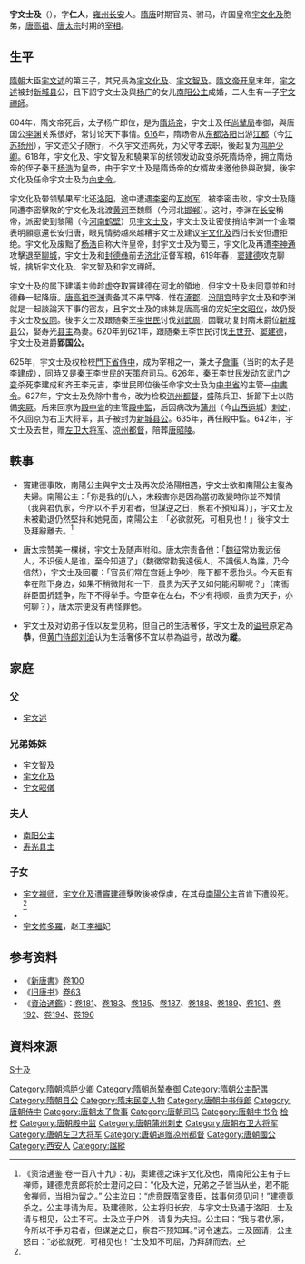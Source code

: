 '''宇文士及'''（{{bd|572年||642年|11月11日|catIdx=Y宇文}}），字'''仁人'''，[[雍州_(后赵)|雍州]][[长安县|长安]]人。[[隋唐|隋唐]]时期官员、驸马，许国皇帝[[宇文化及|宇文化及]]胞弟，[[李渊|唐高祖]]、[[唐太宗|唐太宗]]时期的[[唐朝宰相|宰相]]。

== 生平 ==
{{wikisource|旧唐書/卷63}}
{{wikisource|新唐書/卷100}}
[[隋朝|隋朝]]大臣[[宇文述|宇文述]]的第三子，其兄長為[[宇文化及|宇文化及]]、[[宇文智及|宇文智及]]。[[隋文帝|隋文帝]][[开皇|开皇]]末年，[[宇文述|宇文述]]被封[[新城县_(唐朝)|新城县]]公，且下詔宇文士及與[[杨广|杨广]]的女儿[[南陽公主_(隋朝)|南阳公主]]成婚，二人生有一子[[宇文禪師|宇文禪師]]。

604年，隋文帝死后，太子杨广即位，是为[[隋炀帝|隋炀帝]]，宇文士及任[[尚辇局|尚辇局]]奉御，與唐国公[[李渊|李渊]]关系很好，常讨论天下事情。[[616|616]]年，隋炀帝从[[东都|东都]][[洛阳|洛阳]]出游[[江都|江都]]（今[[江苏|江苏]][[扬州|扬州]]），宇文述父子随行，不久宇文述病死，为父守孝去职，後起复为[[鸿胪少卿|鸿胪少卿]]。618年，宇文化及、宇文智及和驍果军的统领发动政变杀死隋炀帝，拥立隋炀帝的侄子秦王[[杨浩|杨浩]]为皇帝，由于宇文士及是隋炀帝的女婿故未邀他參與政變，後宇文化及任命宇文士及为[[內史令|內史令]]。

宇文化及带领驍果军北还[[洛阳|洛阳]]，途中遭遇[[李密_(隋朝)|李密]]的[[瓦岗军|瓦岗军]]，被李密击败，宇文士及隨同遭李密擊敗的宇文化及北渡[[黄河|黄河]]至魏縣（今河北[[邯郸|邯郸]]）。这时，李渊在[[长安|长安]]稱帝，派密使到黎陽（今[[河南|河南]][[鹤壁|鹤壁]]）见[[宇文士及|宇文士及]]，宇文士及让密使捎给李渊一个金環表明願意還长安归唐，眼見情勢越來越糟宇文士及建议[[宇文化及|宇文化及]]西归长安但遭拒绝。宇文化及废黜了[[杨浩|杨浩]]自称大许皇帝，封宇文士及为蜀王，宇文化及再遭[[李神通|李神通]]攻擊退至[[聊城|聊城]]，宇文士及和[[封德彝|封德彝]]前去[[济北|济北]]征督军粮，619年春，[[窦建德|窦建德]]攻克聊城，擒斩宇文化及、宇文智及和宇文禪師。

宇文士及的属下建議主帅趁虚夺取竇建德在河北的領地，但宇文士及未同意並和封德彝一起降唐。[[唐高祖|唐高祖]][[李渊|李渊]]责备其不来早降，惟在[[涿郡|涿郡]]、[[汾阴宫|汾阴宫]]時宇文士及和李渊就是一起談論天下事的密友，且宇文士及的妹妹是唐高祖的宠妃[[宇文昭仪|宇文昭仪]]，故仍授宇文士及[[仪同|仪同]]。後宇文士及跟随秦王[[李世民|李世民]]讨伐[[刘武周|刘武周]]，因戰功复封隋末爵位[[新城县_(唐朝)|新城县]]公，娶寿光[[縣主_(中國)|县主]]為妻。620年到621年，跟随秦王李世民讨伐[[王世充|王世充]]、[[窦建德|窦建德]]，宇文士及进爵'''郢国公。'''

625年，宇文士及权检校[[門下省|門下省]][[侍中|侍中]]，成为宰相之一，兼太子[[詹事|詹事]]（当时的太子是[[李建成|李建成]]），同時又是秦王李世民的天策府[[司马|司马]]。626年，秦王李世民发动[[玄武门之变|玄武门之变]]杀死李建成和齐王李元吉，李世民即位後任命宇文士及为[[中书省|中书省]]的主管—[[中書令|中書令]]。627年，宇文士及免除中書令，改为检校[[涼州|涼州]][[都督|都督]]，盛陈兵卫、折節下士以防備[[突厥|突厥]]。后来回京为[[殿中省|殿中省]]的主管[[殿中監|殿中監]]，后因病改为[[蒲州|蒲州]]（今[[山西|山西]][[运城|运城]]）[[刺史|刺史]]，不久回京为右卫大将军，其子被封为[[新城县_(唐朝)|新城]][[县公|县公]]。635年，再任殿中監。642年，宇文士及去世，赠[[左卫大将军|左卫大将军]]、[[凉州|凉州]][[都督|都督]]，陪葬[[唐昭陵|唐昭陵]]。

== 軼事 ==
*竇建德事敗，南陽公主與宇文士及再次於洛陽相遇，宇文士欲和南陽公主復為夫婦。南陽公主：「你是我的仇人，未殺害你是因為當初政變時你並不知情（我與君仇家，今所以不手刃君者，但謀逆之日，察君不預知耳）」，宇文士及未被勸退仍然堅持和她見面，南陽公主：「必欲就死，可相見也！」後宇文士及拜辭離去。<ref name=":0">《资治通鉴·卷一百八十九》：初，窦建德之诛宇文化及也，隋南阳公主有子曰禅师，建德虎贲郎将於士澄问之曰：“化及大逆，兄弟之子皆当从坐，若不能舍禅师，当相为留之。” 公主泣曰：“虎贲既隋室贵臣，兹事何须见问！”建德竟杀之。公主寻请为尼。及建德败，公主将归长安，与宇文士及遇于洛阳，士及请与相见，公主不可。士及立于户外，请复为夫妇。公主曰：“我与君仇家，今所以不手刃君者，但谋逆之日，察君不预知耳。”诃令速去。士及固请，公主怒曰：“必欲就死，可相见也！”士及知不可屈，乃拜辞而去。</ref>

*唐太宗赞美一棵树，宇文士及随声附和。唐太宗责备他：「[[魏征|魏征]]常劝我远佞人，不识佞人是谁，至今知道了」（魏徵常勸我遠佞人，不識佞人為誰，乃今信然），宇文士及回覆：「官员们常在宫廷上争吵，陛下都不愿抬头。今天臣有幸在陛下身边，如果不稍微附和一下，虽贵为天子又如何能闲聊呢？」（南衙群臣面折廷争，陛下不得举手。今臣幸在左右，不少有将顺，虽贵为天子，亦何聊？），唐太宗便没有再怪罪他。

*宇文士及对幼弟子侄以友爱见称，但自己的生活奢侈，宇文士及的[[谥号|谥号]]原定為'''恭'''，但[[黄门侍郎|黄门侍郎]][[刘洎|刘洎]]认为生活奢侈不宜以恭為谥号，故改为'''縱'''。

== 家庭 ==
===父===
*[[宇文述|宇文述]]
===兄弟姊妹===
*[[宇文智及|宇文智及]]
*[[宇文化及|宇文化及]]
*[[宇文昭儀|宇文昭儀]]

===夫人===
*[[南阳公主_(隋朝)|南阳公主]]
*[[寿光县主|寿光县主]]

===子女===
*[[宇文禅师|宇文禅师]]，[[宇文化及|宇文化及]]遭[[窦建德|竇建德]]擊敗後被俘虜，在其母[[南陽公主_(隋朝)|南陽公主]]首肯下遭殺死。<ref name=":0" />
*{{or|[[宇文崇嗣|宇文崇嗣]]，中御大夫，袭郢国公}}
*[[宇文修多羅|宇文修多羅]]，赵王[[李福_(赵王)|李福]]妃

==参考资料==

*《[[新唐書|新唐書]]》[[s:新唐書/卷100|卷100]]
*《[[旧唐书|旧唐书]]》[[s:旧唐书/卷63|卷63]]
*《[[資治通鑑|資治通鑑]]》：[[s:資治通鑑/卷181|卷181]]、[[s:資治通鑑/卷183|卷183]]、[[s:資治通鑑/卷185|卷185]]、[[s:資治通鑑/卷187|卷187]]、[[s:資治通鑑/卷188|卷188]]、[[s:資治通鑑/卷189|卷189]]、[[s:資治通鑑/卷191|卷191]]、[[s:資治通鑑/卷192|卷192]]、[[s:資治通鑑/卷194|卷194]]、[[s:資治通鑑/卷196|卷196]]
==資料來源==
{{reflist}}

{{DEFAULTSORT:Y}}
[[Category:隋朝鸿胪少卿|Category:隋朝鸿胪少卿]]
[[Category:隋朝尚辇奉御|Category:隋朝尚辇奉御]]
[[Category:隋朝公主配偶|Category:隋朝公主配偶]]
[[Category:隋朝县公|Category:隋朝县公]]
[[Category:隋末民变人物|Category:隋末民变人物]]
[[Category:唐朝中书侍郎|Category:唐朝中书侍郎]]
[[Category:唐朝侍中|Category:唐朝侍中]]
[[Category:唐朝太子詹事|Category:唐朝太子詹事]]
[[Category:唐朝司马|Category:唐朝司马]]
[[Category:唐朝中书令|Category:唐朝中书令]]
[[Category:唐朝凉州都督|检校]]
[[Category:唐朝殿中监|Category:唐朝殿中监]]
[[Category:唐朝蒲州刺史|Category:唐朝蒲州刺史]]
[[Category:唐朝右卫大将军|Category:唐朝右卫大将军]]
[[Category:唐朝左卫大将军|Category:唐朝左卫大将军]]
[[Category:唐朝追赠凉州都督|Category:唐朝追赠凉州都督]]
[[Category:唐朝國公|Category:唐朝國公]]
[[category:宇文姓|S士及]]
[[Category:西安人|Category:西安人]]
[[Category:諡縱|Category:諡縱]]